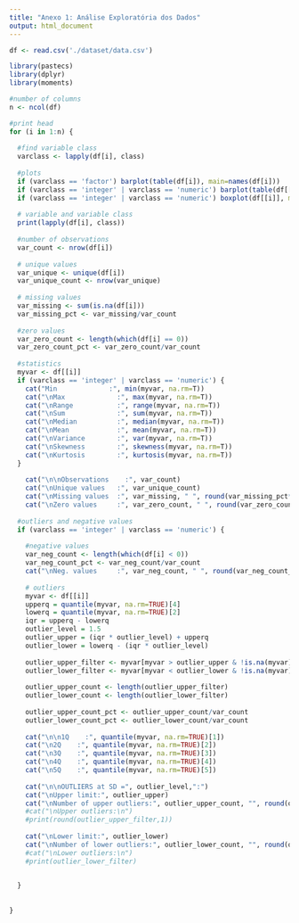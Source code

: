 ```yaml
---
title: "Anexo 1: Análise Exploratória dos Dados"
output: html_document
---
```


```r

df <- read.csv('./dataset/data.csv')

library(pastecs)
library(dplyr)
library(moments)

#number of columns
n <- ncol(df)

#print head
for (i in 1:n) {
  
  #find variable class
  varclass <- lapply(df[i], class)
  
  #plots
  if (varclass == 'factor') barplot(table(df[i]), main=names(df[i]))
  if (varclass == 'integer' | varclass == 'numeric') barplot(table(df[[i]]), main=names(df[i]))
  if (varclass == 'integer' | varclass == 'numeric') boxplot(df[[i]], main=names(df[i]))
  
  # variable and variable class
  print(lapply(df[i], class))
  
  #number of observations
  var_count <- nrow(df[i])
  
  # unique values
  var_unique <- unique(df[i])
  var_unique_count <- nrow(var_unique)
  
  # missing values
  var_missing <- sum(is.na(df[i]))
  var_missing_pct <- var_missing/var_count
  
  #zero values
  var_zero_count <- length(which(df[i] == 0))
  var_zero_count_pct <- var_zero_count/var_count
  
  #statistics
  myvar <- df[[i]]
  if (varclass == 'integer' | varclass == 'numeric') {
    cat("Min             :", min(myvar, na.rm=T))
    cat("\nMax             :", max(myvar, na.rm=T))
    cat("\nRange           :", range(myvar, na.rm=T))
    cat("\nSum             :", sum(myvar, na.rm=T))
    cat("\nMedian          :", median(myvar, na.rm=T))
    cat("\nMean            :", mean(myvar, na.rm=T))
    cat("\nVariance        :", var(myvar, na.rm=T))
    cat("\nSkewness        :", skewness(myvar, na.rm=T))
    cat("\nKurtosis        :", kurtosis(myvar, na.rm=T))
  }
  
    cat("\n\nObservations    :", var_count)
    cat("\nUnique values   :", var_unique_count)
    cat("\nMissing values  :", var_missing, " ", round(var_missing_pct*100,1),"%")
    cat("\nZero values     :", var_zero_count, " ", round(var_zero_count_pct*100,1),"%")
  
  #outliers and negative values
  if (varclass == 'integer' | varclass == 'numeric') {
    
    #negative values 
    var_neg_count <- length(which(df[i] < 0))
    var_neg_count_pct <- var_neg_count/var_count
    cat("\nNeg. values     :", var_neg_count, " ", round(var_neg_count_pct*100,1),"%")
    
    # outliers
    myvar <- df[[i]] 
    upperq = quantile(myvar, na.rm=TRUE)[4]
    lowerq = quantile(myvar, na.rm=TRUE)[2]
    iqr = upperq - lowerq
    outlier_level = 1.5
    outlier_upper = (iqr * outlier_level) + upperq
    outlier_lower = lowerq - (iqr * outlier_level)
    
    outlier_upper_filter <- myvar[myvar > outlier_upper & !is.na(myvar) == T]
    outlier_lower_filter <- myvar[myvar < outlier_lower & !is.na(myvar) == T]
    
    outlier_upper_count <- length(outlier_upper_filter)
    outlier_lower_count <- length(outlier_lower_filter)
    
    outlier_upper_count_pct <- outlier_upper_count/var_count
    outlier_lower_count_pct <- outlier_lower_count/var_count
    
    cat("\n\n1Q    :", quantile(myvar, na.rm=TRUE)[1])
    cat("\n2Q    :", quantile(myvar, na.rm=TRUE)[2])
    cat("\n3Q    :", quantile(myvar, na.rm=TRUE)[3])
    cat("\n4Q    :", quantile(myvar, na.rm=TRUE)[4])
    cat("\n5Q    :", quantile(myvar, na.rm=TRUE)[5])
    
    cat("\n\nOUTLIERS at SD =", outlier_level,":")
    cat("\nUpper limit:", outlier_upper)
    cat("\nNumber of upper outliers:", outlier_upper_count, "", round(outlier_upper_count_pct,2),"%")
    #cat("\nUpper outliers:\n")
    #print(round(outlier_upper_filter,1))
    
    cat("\nLower limit:", outlier_lower)
    cat("\nNumber of lower outliers:", outlier_lower_count, "", round(outlier_lower_count_pct,2),"%")
    #cat("\nLower outliers:\n")
    #print(outlier_lower_filter)

    
  }
    
    
}

```

